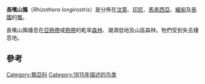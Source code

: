 {{speciesbox
| image = Rhizothera longirostris.jpg
| image_caption = 雄鸟
| status = NT
| status_system = IUCN3.1
| status_ref = <ref>BirdLife International 2016. Rhizothera longirostris. The IUCN Red List of Threatened Species 2016: e.T22728238A94976055. https://doi.org/10.2305/IUCN.UK.2016-3.RLTS.T22728238A94976055.en. Downloaded on 19 August 2019.</ref>
| genus = Rhizothera
| species = longirostris
| authority = ([[Coenraad_Jacob_Temminck|Temminck]], 1815)
| synonyms = 
}}
'''長嘴山鶉'''（''Rhizothera longirostris''）是分佈在[[汶萊|汶萊]]、[[印尼|印尼]]、[[馬來西亞|馬來西亞]]、[[緬甸|緬甸]]及[[泰國|泰國]]的[[雉|雉]]。

長嘴山鶉棲息在[[亞熱帶|亞熱帶]]或[[熱帶|熱帶]]的乾旱[[森林|森林]]、潮濕低地及山區森林。牠們受到失去棲息地。

== 參考 ==
{{reflist}}
{{雞形目|P.}}
{{Taxonbar|from=Q664438}}

[[Category:鶉亞科|Category:鶉亞科]]
[[Category:1815年描述的鸟类|Category:1815年描述的鸟类]]